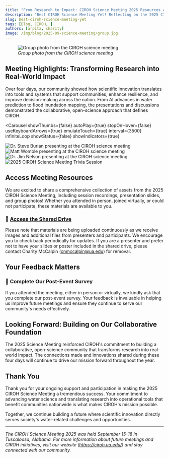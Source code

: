 ```yaml
---
title: "From Research to Impact: CIROH Science Meeting 2025 Resources and Reflections"
description: "Best CIROH Science Meeting Yet! Reflecting on the 2025 CIROH Science Meeting held September 15-18 in Tuscaloosa, Alabama. Access meeting resources, session recordings, and presentation slides while we celebrate four days of collaborative water science research and community building."
slug: best-ciroh-science-meeting-yet
tags: [Blog, CIROH, ]
authors: [arpita, charity]
image: /img/blog/2025-09-science-meeting/group.jpg
---
```



<figure style={{ textAlign: "center" }}>
  <img src={useBaseUrl("/img/blog/2025-09-science-meeting/group.jpg")} alt="Group photo from the CIROH science meeting" style={{ maxWidth: "100%" }} />
  <figcaption><em>Group photo from the CIROH science meeting</em></figcaption>
</figure>

## Meeting Highlights: Transforming Research into Real-World Impact

Over four days, our community showed how scientific innovation translates into tools and systems that support communities, enhance resilience, and improve decision-making across the nation. From AI advances in water prediction to flood inundation mapping, the presentations and discussions demonstrated the collaborative, open-science approach that defines CIROH.

<Carousel
  showThumbs={false}
  autoPlay={true}
  stopOnHover={false}
  useKeyboardArrows={true}
  emulateTouch={true}
  interval={3500}
  infiniteLoop
  showStatus={false}
  showIndicators={true}
  >
  <div style= {{ display: 'flex', justifyContent: 'center', alignItems: 'center' }}>
    <img src={useBaseUrl("/img/blog/2025-09-science-meeting/carousel_1.JPG")}
      style={{ width: 'auto', maxHeight: '500px', borderRadius: '8px', boxShadow: '0 4px 8px rgba(0, 0, 0, 0.1)' }}
      alt="Dr. Steve Burian presenting at the CIROH science meeting"
      />
  </div>
  <div style= {{ display: 'flex', justifyContent: 'center', alignItems: 'center' }}>
    <img src={useBaseUrl("/img/blog/2025-09-science-meeting/carousel_2.JPG")}
      style={{ width: 'auto', maxHeight: '500px', borderRadius: '8px', boxShadow: '0 4px 8px rgba(0, 0, 0, 0.1)' }}
      alt="Matt Womble presenting at the CIROH science meeting"
      />
  </div>
  <div style= {{ display: 'flex', justifyContent: 'center', alignItems: 'center' }}>
  <img src={useBaseUrl("/img/blog/2025-09-science-meeting/carousel_3.JPG")}
    style={{ width: 'auto', maxHeight: '500px', borderRadius: '8px', boxShadow: '0 4px 8px rgba(0, 0, 0, 0.1)' }}
    alt="Dr. Jim Nelson presenting at the CIROH science meeting"
    />
  </div>
   <div style= {{ display: 'flex', justifyContent: 'center', alignItems: 'center' }}>
  <img src={useBaseUrl("/img/blog/2025-09-science-meeting/carousel_4.jpeg")}
    style={{ width: 'auto', maxHeight: '500px', borderRadius: '8px', boxShadow: '0 4px 8px rgba(0, 0, 0, 0.1)' }}
    alt="2025 CIROH Science Meeting Trivia Session"
    />
  </div>
</Carousel>

## Access Meeting Resources

We are excited to share a comprehensive collection of assets from the 2025 CIROH Science Meeting, including session recordings, presentation slides, and group photos! Whether you attended in person, joined virtually, or could not participate, these materials are available to you.

### 🔗 **[Access the Shared Drive](https://cirohsciencemeeting.my.canva.site/)**

Please note that materials are being uploaded continuously as we receive images and additional files from presenters and participants. We encourage you to check back periodically for updates. If you are a presenter and prefer not to have your slides or poster included in the shared drive, please contact Charity McCalpin (cnmccalpin@ua.edu) for removal.

## Your Feedback Matters

### 📝 **Complete Our Post-Event Survey**

If you attended the meeting, either in person or virtually, we kindly ask that you complete our post-event survey. Your feedback is invaluable in helping us improve future meetings and ensure they continue to serve our community's needs effectively.

## Looking Forward: Building on Our Collaborative Foundation

The 2025 Science Meeting reinforced CIROH's commitment to building a collaborative, open-science community that transforms research into real-world impact. The connections made and innovations shared during these four days will continue to drive our mission forward throughout the year.

## Thank You

Thank you for your ongoing support and participation in making the 2025 CIROH Science Meeting a tremendous success. Your commitment to advancing water science and translating research into operational tools that benefit communities nationwide is what makes CIROH's mission possible.

Together, we continue building a future where scientific innovation directly serves society's water-related challenges and opportunities.

---

*The CIROH Science Meeting 2025 was held September 15-18 in Tuscaloosa, Alabama. For more information about future meetings and CIROH initiatives, visit our website (https://ciroh.ua.edu/) and stay connected with our community.*